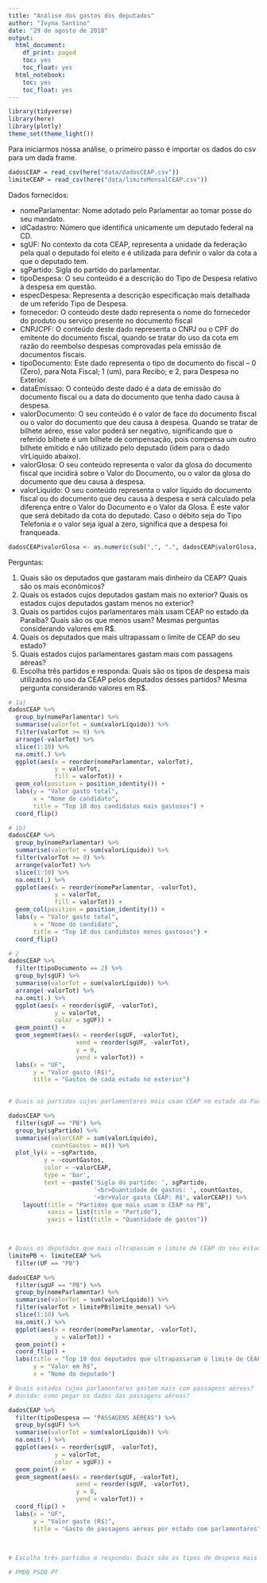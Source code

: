 ```yaml
---
title: "Análise dos gastos dos deputados"
author: "Ivyna Santino"
date: "29 de agosto de 2018"
output:
  html_document:
    df_print: paged
    toc: yes
    toc_float: yes
  html_notebook:
    toc: yes
    toc_float: yes
---
```

```r
library(tidyverse)
library(here)
library(plotly)
theme_set(theme_light())
```

Para iniciarmos nossa análise, o primeiro passo é importar os dados do csv para um dada frame.

```r
dadosCEAP = read_csv(here("data/dadosCEAP.csv"))
limiteCEAP = read_csv(here("data/limiteMensalCEAP.csv"))
```

Dados fornecidos:

- nomeParlamentar: Nome adotado pelo Parlamentar ao tomar posse do seu mandato.
- idCadastro: Número que identifica unicamente um deputado federal na CD.
- sgUF: No contexto da cota CEAP, representa a unidade da federação pela qual o deputado foi eleito e é utilizada para definir o valor da cota a que o deputado tem.
- sgPartido: Sigla do partido do parlamentar.
- tipoDespesa: O seu conteúdo é a descrição do Tipo de Despesa relativo à despesa em questão.
- especDespesa: Representa a descrição  especificação mais detalhada de um referido Tipo de Despesa.
- fornecedor: O conteúdo deste dado representa o nome do fornecedor do produto ou serviço presente no documento fiscal
- CNPJCPF: O conteúdo deste dado representa o CNPJ ou o CPF do emitente do documento fiscal, quando se tratar do uso da cota em razão do reembolso despesas comprovadas pela emissão de documentos fiscais.
- tipoDocumento: Este dado representa o tipo de documento do fiscal – 0 (Zero), para Nota Fiscal; 1 (um), para Recibo; e 2, para Despesa no Exterior.
- dataEmissao: O conteúdo deste dado é a data de emissão do documento fiscal ou a data do documento que tenha dado causa à despesa.
- valorDocumento: O seu conteúdo é o valor de face do documento fiscal ou o valor do documento que deu causa à despesa. Quando se tratar de bilhete aéreo, esse valor poderá ser negativo, significando que o referido bilhete é um bilhete de compensação, pois compensa um outro bilhete emitido e não utilizado pelo deputado (idem para o dado vlrLiquido abaixo).
- valorGlosa: O seu conteúdo representa o valor da glosa do documento fiscal que incidirá sobre o Valor do Documento, ou o valor da glosa do documento que deu causa à despesa.
- valorLiquido: O seu conteúdo representa o valor líquido do documento fiscal ou do documento que deu causa à despesa e será calculado pela diferença entre o Valor do Documento e o Valor da Glosa. É este valor que será debitado da cota do deputado. Caso o débito seja do Tipo Telefonia e o valor seja igual a zero, significa que a despesa foi franqueada.

```r
dadosCEAP$valorGlosa <- as.numeric(sub(",", ".", dadosCEAP$valorGlosa, fixed = TRUE)) 
```


Perguntas:

1. Quais são os deputados que gastaram mais dinheiro da CEAP? Quais são os mais econômicos? 
2. Quais os estados cujos deputados gastam mais no exterior? Quais os estados cujos deputados gastam menos no exterior? 
3. Quais os partidos cujos parlamentares mais usam CEAP no estado da Paraíba? Quais são os que menos usam? Mesmas perguntas considerando valores em R$. 
4. Quais os deputados que mais ultrapassam o limite de CEAP do seu estado? 
5. Quais estados cujos parlamentares gastam mais com passagens aéreas? 
6. Escolha três partidos e responda: Quais são os tipos de despesa mais utilizados no uso da CEAP pelos deputados desses partidos? Mesma pergunta considerando valores em R$.

```r
# 1a)
dadosCEAP %>% 
  group_by(nomeParlamentar) %>% 
  summarise(valorTot = sum(valorLíquido)) %>%
  filter(valorTot >= 0) %>% 
  arrange(-valorTot) %>% 
  slice(1:10) %>% 
  na.omit(.) %>% 
  ggplot(aes(x = reorder(nomeParlamentar, valorTot),
             y = valorTot,
             fill = valorTot)) +
  geom_col(position = position_identity()) +
  labs(y = "Valor gasto total",
       x = "Nome do candidato",
       title = "Top 10 dos candidatos mais gastosos") +
  coord_flip()
```


```r
# 1b)
dadosCEAP %>% 
  group_by(nomeParlamentar) %>% 
  summarise(valorTot = sum(valorLíquido)) %>%
  filter(valorTot >= 0) %>% 
  arrange(valorTot) %>% 
  slice(1:10) %>% 
  na.omit(.) %>% 
  ggplot(aes(x = reorder(nomeParlamentar, -valorTot),
             y = valorTot,
             fill = valorTot)) +
  geom_col(position = position_identity()) +
  labs(y = "Valor gasto total",
       x = "Nome do candidato",
       title = "Top 10 dos candidatos menos gastosos") +
  coord_flip()
```


```r
# 2
dadosCEAP %>% 
  filter(tipoDocumento == 2) %>% 
  group_by(sgUF) %>% 
  summarise(valorTot = sum(valorLíquido)) %>%
  arrange(-valorTot) %>% 
  na.omit(.) %>% 
  ggplot(aes(x = reorder(sgUF, -valorTot),
             y = valorTot,
             color = sgUF)) +
  geom_point() +
  geom_segment(aes(x = reorder(sgUF, -valorTot),
                   xend = reorder(sgUF, -valorTot),
                   y = 0,
                   yend = valorTot)) +
  labs(x = "UF",
       y = "Valor gasto (R$)",
       title = "Gastos de cada estado no exterior")
  
```


```r
# Quais os partidos cujos parlamentares mais usam CEAP no estado da Paraíba? Quais são os que menos usam? Mesmas perguntas considerando valores em R$. 

dadosCEAP %>% 
  filter(sgUF == "PB") %>% 
  group_by(sgPartido) %>% 
  summarise(valorCEAP = sum(valorLíquido),
            countGastos = n()) %>% 
  plot_ly(x = ~sgPartido,
          y = ~countGastos,
          color = ~valorCEAP,
          type = 'bar',
          text = ~paste('Sigla do partido: ', sgPartido,
                        '<br>Quantidade de gastos: ', countGastos,
                        '<br>Valor gasto CEAP: R$', valorCEAP)) %>% 
    layout(title = "Partidos que mais usam o CEAP na PB",
           xaxis = list(title = "Partido"),
           yaxis = list(title = "Quantidade de gastos"))

  
```


```r
# Quais os deputados que mais ultrapassam o limite de CEAP do seu estado? 
limitePB <- limiteCEAP %>% 
  filter(UF == "PB")

dadosCEAP %>% 
  filter(sgUF == "PB") %>% 
  group_by(nomeParlamentar) %>% 
  summarise(valorTot = sum(valorLíquido)) %>% 
  filter(valorTot > limitePB$limite_mensal) %>% 
  slice(1:10) %>% 
  na.omit(.) %>% 
  ggplot(aes(x = reorder(nomeParlamentar, -valorTot),
             y = valorTot)) +
  geom_point() +
  coord_flip() +
  labs(title = "Top 10 dos deputados que ultrapassaram o limite de CEAP na PB",
       y = "Valor em R$",
       x = "Nome do deputado")

```

```r
# Quais estados cujos parlamentares gastam mais com passagens aéreas?
# dúvida: como pegar os dados das passagens aéreas?

dadosCEAP %>% 
  filter(tipoDespesa == "PASSAGENS AÉREAS") %>% 
  group_by(sgUF) %>% 
  summarise(valorTot = sum(valorLíquido)) %>% 
  na.omit(.) %>% 
  ggplot(aes(x = reorder(sgUF, -valorTot),
             y = valorTot,
             color = sgUF)) +
  geom_point() +
  geom_segment(aes(x = reorder(sgUF, -valorTot),
                   xend = reorder(sgUF, -valorTot),
                   y = 0,
                   yend = valorTot)) +
  coord_flip() +
  labs(x = "UF",
       y = "Valor gasto (R$)",
       title = "Gasto de passagens aéreas por estado com parlamentares")
  
  


```



```r
# Escolha três partidos e responda: Quais são os tipos de despesa mais utilizados no uso da CEAP pelos deputados desses partidos? Mesma pergunta considerando valores em R$.

# PMDB PSDB PT




```


